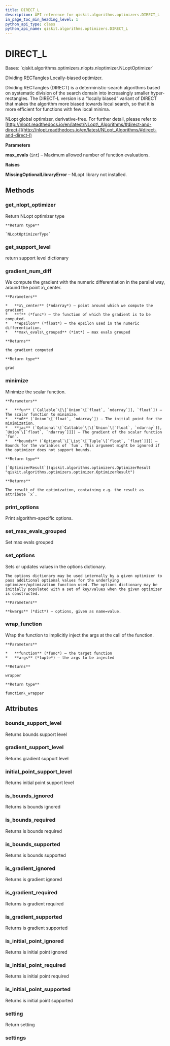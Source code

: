 ```yaml
---
title: DIRECT_L
description: API reference for qiskit.algorithms.optimizers.DIRECT_L
in_page_toc_min_heading_level: 1
python_api_type: class
python_api_name: qiskit.algorithms.optimizers.DIRECT_L
---
```


# DIRECT\_L

<Class id="qiskit.algorithms.optimizers.DIRECT_L" isDedicatedPage={true} github="https://github.com/qiskit/qiskit/tree/stable/0.21/qiskit/algorithms/optimizers/nlopts/direct_l.py" signature="DIRECT_L(max_evals=1000)">
  Bases: `qiskit.algorithms.optimizers.nlopts.nloptimizer.NLoptOptimizer`

  DIviding RECTangles Locally-biased optimizer.

  DIviding RECTangles (DIRECT) is a deterministic-search algorithms based on systematic division of the search domain into increasingly smaller hyper-rectangles. The DIRECT-L version is a “locally biased” variant of DIRECT that makes the algorithm more biased towards local search, so that it is more efficient for functions with few local minima.

  NLopt global optimizer, derivative-free. For further detail, please refer to [http://nlopt.readthedocs.io/en/latest/NLopt\_Algorithms/#direct-and-direct-l](http://nlopt.readthedocs.io/en/latest/NLopt_Algorithms/#direct-and-direct-l)

  **Parameters**

  **max\_evals** (`int`) – Maximum allowed number of function evaluations.

  **Raises**

  **MissingOptionalLibraryError** – NLopt library not installed.

  ## Methods

  ### get\_nlopt\_optimizer

  <Function id="qiskit.algorithms.optimizers.DIRECT_L.get_nlopt_optimizer" signature="DIRECT_L.get_nlopt_optimizer()">
    Return NLopt optimizer type

    **Return type**

    `NLoptOptimizerType`
  </Function>

  ### get\_support\_level

  <Function id="qiskit.algorithms.optimizers.DIRECT_L.get_support_level" signature="DIRECT_L.get_support_level()">
    return support level dictionary
  </Function>

  ### gradient\_num\_diff

  <Function id="qiskit.algorithms.optimizers.DIRECT_L.gradient_num_diff" signature="static DIRECT_L.gradient_num_diff(x_center, f, epsilon, max_evals_grouped=1)">
    We compute the gradient with the numeric differentiation in the parallel way, around the point x\_center.

    **Parameters**

    *   **x\_center** (*ndarray*) – point around which we compute the gradient
    *   **f** (*func*) – the function of which the gradient is to be computed.
    *   **epsilon** (*float*) – the epsilon used in the numeric differentiation.
    *   **max\_evals\_grouped** (*int*) – max evals grouped

    **Returns**

    the gradient computed

    **Return type**

    grad
  </Function>

  ### minimize

  <Function id="qiskit.algorithms.optimizers.DIRECT_L.minimize" signature="DIRECT_L.minimize(fun, x0, jac=None, bounds=None)">
    Minimize the scalar function.

    **Parameters**

    *   **fun** (`Callable`\[\[`Union`\[`float`, `ndarray`]], `float`]) – The scalar function to minimize.
    *   **x0** (`Union`\[`float`, `ndarray`]) – The initial point for the minimization.
    *   **jac** (`Optional`\[`Callable`\[\[`Union`\[`float`, `ndarray`]], `Union`\[`float`, `ndarray`]]]) – The gradient of the scalar function `fun`.
    *   **bounds** (`Optional`\[`List`\[`Tuple`\[`float`, `float`]]]) – Bounds for the variables of `fun`. This argument might be ignored if the optimizer does not support bounds.

    **Return type**

    [`OptimizerResult`](qiskit.algorithms.optimizers.OptimizerResult "qiskit.algorithms.optimizers.optimizer.OptimizerResult")

    **Returns**

    The result of the optimization, containing e.g. the result as attribute `x`.
  </Function>

  ### print\_options

  <Function id="qiskit.algorithms.optimizers.DIRECT_L.print_options" signature="DIRECT_L.print_options()">
    Print algorithm-specific options.
  </Function>

  ### set\_max\_evals\_grouped

  <Function id="qiskit.algorithms.optimizers.DIRECT_L.set_max_evals_grouped" signature="DIRECT_L.set_max_evals_grouped(limit)">
    Set max evals grouped
  </Function>

  ### set\_options

  <Function id="qiskit.algorithms.optimizers.DIRECT_L.set_options" signature="DIRECT_L.set_options(**kwargs)">
    Sets or updates values in the options dictionary.

    The options dictionary may be used internally by a given optimizer to pass additional optional values for the underlying optimizer/optimization function used. The options dictionary may be initially populated with a set of key/values when the given optimizer is constructed.

    **Parameters**

    **kwargs** (*dict*) – options, given as name=value.
  </Function>

  ### wrap\_function

  <Function id="qiskit.algorithms.optimizers.DIRECT_L.wrap_function" signature="static DIRECT_L.wrap_function(function, args)">
    Wrap the function to implicitly inject the args at the call of the function.

    **Parameters**

    *   **function** (*func*) – the target function
    *   **args** (*tuple*) – the args to be injected

    **Returns**

    wrapper

    **Return type**

    function\_wrapper
  </Function>

  ## Attributes

  ### bounds\_support\_level

  <Attribute id="qiskit.algorithms.optimizers.DIRECT_L.bounds_support_level">
    Returns bounds support level
  </Attribute>

  ### gradient\_support\_level

  <Attribute id="qiskit.algorithms.optimizers.DIRECT_L.gradient_support_level">
    Returns gradient support level
  </Attribute>

  ### initial\_point\_support\_level

  <Attribute id="qiskit.algorithms.optimizers.DIRECT_L.initial_point_support_level">
    Returns initial point support level
  </Attribute>

  ### is\_bounds\_ignored

  <Attribute id="qiskit.algorithms.optimizers.DIRECT_L.is_bounds_ignored">
    Returns is bounds ignored
  </Attribute>

  ### is\_bounds\_required

  <Attribute id="qiskit.algorithms.optimizers.DIRECT_L.is_bounds_required">
    Returns is bounds required
  </Attribute>

  ### is\_bounds\_supported

  <Attribute id="qiskit.algorithms.optimizers.DIRECT_L.is_bounds_supported">
    Returns is bounds supported
  </Attribute>

  ### is\_gradient\_ignored

  <Attribute id="qiskit.algorithms.optimizers.DIRECT_L.is_gradient_ignored">
    Returns is gradient ignored
  </Attribute>

  ### is\_gradient\_required

  <Attribute id="qiskit.algorithms.optimizers.DIRECT_L.is_gradient_required">
    Returns is gradient required
  </Attribute>

  ### is\_gradient\_supported

  <Attribute id="qiskit.algorithms.optimizers.DIRECT_L.is_gradient_supported">
    Returns is gradient supported
  </Attribute>

  ### is\_initial\_point\_ignored

  <Attribute id="qiskit.algorithms.optimizers.DIRECT_L.is_initial_point_ignored">
    Returns is initial point ignored
  </Attribute>

  ### is\_initial\_point\_required

  <Attribute id="qiskit.algorithms.optimizers.DIRECT_L.is_initial_point_required">
    Returns is initial point required
  </Attribute>

  ### is\_initial\_point\_supported

  <Attribute id="qiskit.algorithms.optimizers.DIRECT_L.is_initial_point_supported">
    Returns is initial point supported
  </Attribute>

  ### setting

  <Attribute id="qiskit.algorithms.optimizers.DIRECT_L.setting">
    Return setting
  </Attribute>

  ### settings

  <Attribute id="qiskit.algorithms.optimizers.DIRECT_L.settings" />
</Class>


